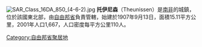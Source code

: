[[File:SAR_Class_16DA_850_(4-6-2).jpg|thumb]]
'''托伊尼森'''（Theunissen）是[[南非|南非]]的城鎮，位於該國東北部，由[[自由邦省|自由邦省]]負責管轄，始建於1907年9月13日，面積15.11平方公里，2001年人口1,667，人口密度每平方公里110人。

{{commonscat}}
{{coord|display=title}}
{{normdaten}}
{{DEFAULTSORT:Theunissen}}
[[Category:自由邦省聚居地|Category:自由邦省聚居地]]
{{SouthAfrica-geo-stub}}